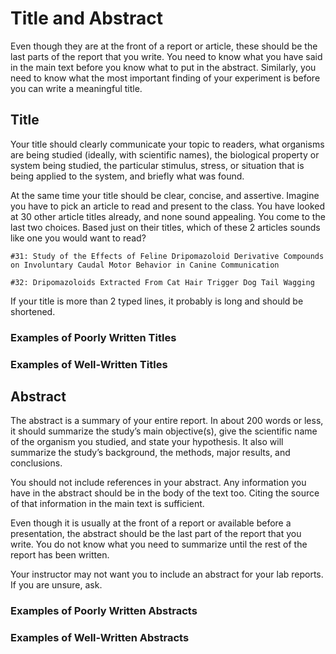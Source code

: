 # Title and Abstract {#titles320}

Even though they are at the front of a report or article, these should be the last parts of the report that you write. You need to know what you have said in the main text before you know what to put in the abstract. Similarly, you need to know what the most important finding of your experiment is before you can write a meaningful title.


## Title

Your title should clearly communicate your topic to readers, what organisms are being studied (ideally, with scientific names), the biological property or system being studied, the particular stimulus, stress, or situation that is being applied to the system, and briefly what was found. 

At the same time your title should be clear, concise, and assertive. Imagine you have to pick an article to read and present to the class. You have looked at 30 other article titles already, and none sound appealing. You come to the last two choices. Based just on their titles, which of these 2 articles sounds like one you would want to read?

`#31: Study of the Effects of Feline Dripomazoloid Derivative Compounds on Involuntary Caudal Motor Behavior in Canine Communication`

`#32: Dripomazoloids Extracted From Cat Hair Trigger Dog Tail Wagging`

If your title is more than 2 typed lines, it probably is long and should be shortened.


### Examples of Poorly Written Titles



### Examples of Well-Written Titles



## Abstract

The abstract is a summary of your entire report. In about 200 words or less, it should summarize the study’s main objective(s), give the scientific name of the organism you studied, and state your hypothesis. It also will summarize the study’s background, the methods, major results, and conclusions.  

You should not include references in your abstract. Any information you have in the abstract should be in the body of the text too. Citing the source of that information in the main text is sufficient. 

Even though it is usually at the front of a report or available before a presentation, the abstract should be the last part of the report that you write. You do not know what you need to summarize until the rest of the report has been written.

Your instructor may not want you to include an abstract for your lab reports. If you are unsure, ask.


### Examples of Poorly Written Abstracts



### Examples of Well-Written Abstracts



